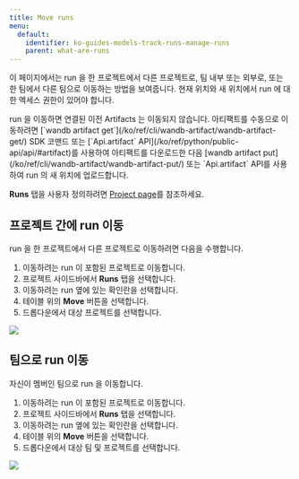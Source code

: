 ```yaml
---
title: Move runs
menu:
  default:
    identifier: ko-guides-models-track-runs-manage-runs
    parent: what-are-runs
---
```


이 페이지에서는 run 을 한 프로젝트에서 다른 프로젝트로, 팀 내부 또는 외부로, 또는 한 팀에서 다른 팀으로 이동하는 방법을 보여줍니다. 현재 위치와 새 위치에서 run 에 대한 엑세스 권한이 있어야 합니다.

<Note>
run 을 이동하면 연결된 이전 Artifacts 는 이동되지 않습니다. 아티팩트를 수동으로 이동하려면 [`wandb artifact get`](/ko/ref/cli/wandb-artifact/wandb-artifact-get/) SDK 코맨드 또는 [`Api.artifact` API](/ko/ref/python/public-api/api/#artifact)를 사용하여 아티팩트를 다운로드한 다음 [wandb artifact put](/ko/ref/cli/wandb-artifact/wandb-artifact-put/) 또는 `Api.artifact` API를 사용하여 run 의 새 위치에 업로드합니다.
</Note>

**Runs** 탭을 사용자 정의하려면 [Project page](/ko/guides/models/track/project-page.md#runs-tab)를 참조하세요.

## 프로젝트 간에 run 이동

run 을 한 프로젝트에서 다른 프로젝트로 이동하려면 다음을 수행합니다.

1. 이동하려는 run 이 포함된 프로젝트로 이동합니다.
2. 프로젝트 사이드바에서 **Runs** 탭을 선택합니다.
3. 이동하려는 run 옆에 있는 확인란을 선택합니다.
4. 테이블 위의 **Move** 버튼을 선택합니다.
5. 드롭다운에서 대상 프로젝트를 선택합니다.

<Frame>
    <img src="/images/app_ui/howto_move_runs.gif"  />
</Frame>

## 팀으로 run 이동

자신이 멤버인 팀으로 run 을 이동합니다.

1. 이동하려는 run 이 포함된 프로젝트로 이동합니다.
2. 프로젝트 사이드바에서 **Runs** 탭을 선택합니다.
3. 이동하려는 run 옆에 있는 확인란을 선택합니다.
4. 테이블 위의 **Move** 버튼을 선택합니다.
5. 드롭다운에서 대상 팀 및 프로젝트를 선택합니다.

<Frame>
    <img src="/images/app_ui/demo_move_runs.gif"  />
</Frame>
